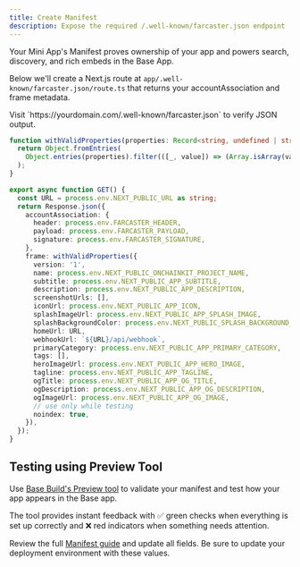 ```yaml
---
title: Create Manifest
description: Expose the required /.well-known/farcaster.json endpoint
---
```


Your Mini App's Manifest proves ownership of your app and powers search, discovery, and rich embeds in the Base App. 

Below we'll create a Next.js route at `app/.well-known/farcaster.json/route.ts` that returns your accountAssociation and frame metadata.

<Check>
Visit `https://yourdomain.com/.well-known/farcaster.json` to verify JSON output.
</Check>


```ts app/.well-known/farcaster.json/route.ts
function withValidProperties(properties: Record<string, undefined | string | string[]>) {
  return Object.fromEntries(
    Object.entries(properties).filter(([_, value]) => (Array.isArray(value) ? value.length > 0 : !!value))
  );
}

export async function GET() {
  const URL = process.env.NEXT_PUBLIC_URL as string;
  return Response.json({
    accountAssociation: {
      header: process.env.FARCASTER_HEADER,
      payload: process.env.FARCASTER_PAYLOAD,
      signature: process.env.FARCASTER_SIGNATURE,
    },
    frame: withValidProperties({
      version: '1',
      name: process.env.NEXT_PUBLIC_ONCHAINKIT_PROJECT_NAME,
      subtitle: process.env.NEXT_PUBLIC_APP_SUBTITLE,
      description: process.env.NEXT_PUBLIC_APP_DESCRIPTION,
      screenshotUrls: [],
      iconUrl: process.env.NEXT_PUBLIC_APP_ICON,
      splashImageUrl: process.env.NEXT_PUBLIC_APP_SPLASH_IMAGE,
      splashBackgroundColor: process.env.NEXT_PUBLIC_SPLASH_BACKGROUND_COLOR,
      homeUrl: URL,
      webhookUrl: `${URL}/api/webhook`,
      primaryCategory: process.env.NEXT_PUBLIC_APP_PRIMARY_CATEGORY,
      tags: [],
      heroImageUrl: process.env.NEXT_PUBLIC_APP_HERO_IMAGE,
      tagline: process.env.NEXT_PUBLIC_APP_TAGLINE,
      ogTitle: process.env.NEXT_PUBLIC_APP_OG_TITLE,
      ogDescription: process.env.NEXT_PUBLIC_APP_OG_DESCRIPTION,
      ogImageUrl: process.env.NEXT_PUBLIC_APP_OG_IMAGE,
      // use only while testing
      noindex: true,
    }),
  });
}
```

## Testing using Preview Tool

Use [Base Build's Preview tool](https://base.dev) to validate your manifest and test how your app appears in the Base app. 

The tool provides instant feedback with ✅ green checks when everything is set up correctly and ❌ red indicators when something needs attention.


Review the full [Manifest guide](/mini-apps/features/manifest) and update all fields. Be sure to update your deployment environment with these values.




